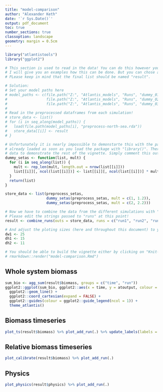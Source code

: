 ```yaml
---
title: "model-comparison"
author: "Alexander Keth"
date: '`r Sys.Date()`'
output: pdf_document
toc: true
number_sections: true
classoption: landscape
geometry: margin = 0.5cm
---
```


```r
library("atlantistools")
library("ggplot2")

# This section is used to read in the data! You can do this however you like.
# I will give you an examples how this can be done. But you can chose any other way!
# PLease keep in mind that the final list should be named "result".

# Solution:
# Set your model paths here
# model_paths <- c(file.path("Z:", "Atlantis_models", "Runs", "dummy_01_ATLANTIS_NS"),
#                  file.path("Z:", "Atlantis_models", "Runs", "dummy_02_ATLANTIS_NS"),
#                  file.path("Z:", "Atlantis_models", "Runs", "dummy_03_ATLANTIS_NS"))
#
# Read in the preprocessed dataframes from each simulation!
# store_data <- list()
# for (i in seq_along(model_paths)) {
#   load(file.path(model_paths[i], "preprocess-north-sea.rda"))
#   store_data[[i]] <- result
# }

# Unfortunately it is nearly impossible to demonstarte this with the package itself because the data is 
# already loaded as soon as you load the package with "library()". Therefore I have to create some dummy
# data to demonstrate the rest of the vignette. Simply comment this out in your final *.Rmd file.
dummy_setas <- function(list, mult) {
  for (i in seq_along(list)) {
    mult <- rep_len(mult, length.out = nrow(list[[i]]))
    list[[i]][, ncol(list[[i]])] <- list[[i]][, ncol(list[[i]])] * mult
  }
  return(list)
}

store_data <- list(preprocess_setas, 
                   dummy_setas(preprocess_setas, mult = c(1, 1.2)),
                   dummy_setas(preprocess_setas, mult = c(2, 2.2)))

# Now we have to combine the data from the different simulations with "combine_runs()".
# Please edit the strings passed to "runs" at this point!
result <- combine_runs(outs = store_data, runs = c("run1", "run2", "run3"))

# And adjust the ploting sizes (here and throughout this document) to your likings.
dw1 <- 25
dh1 <- 15
dh2 <- 11

# You should be able to build the vignette either by clicking on "Knit-PDF" or with
# rmarkdown::render("model-comparison.Rmd")
```

\newpage

## Whole system biomass
```r
sum_bio <- agg_sum(result$biomass, groups = c("time", "run"))
ggplot2::ggplot(sum_bio, ggplot2::aes(x = time, y = atoutput, colour = run)) +
  ggplot2::geom_line() +
  ggplot2::coord_cartesian(expand = FALSE) +
  ggplot2::guides(colour = ggplot2::guide_legend(ncol = 1)) +
  theme_atlantis()
```

\newpage

## Biomass timeseries
```r
plot_ts(result$biomass) %>% plot_add_run(.) %>% update_labels(labels = list(y = "Biomass [t]"))
```

\newpage

## Relative biomass timeseries
```r
plot_calibrate(result$biomass) %>% plot_add_run(.)
```

\newpage

## Physics
```r
plot_physics(result$physics) %>% plot_add_run(.)
```













